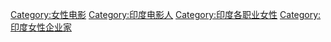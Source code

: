 [[Category:女性电影|Category:女性电影]]
[[Category:印度电影人|Category:印度电影人]]
[[Category:印度各职业女性|Category:印度各职业女性]]
[[Category:印度女性企业家|Category:印度女性企业家]]